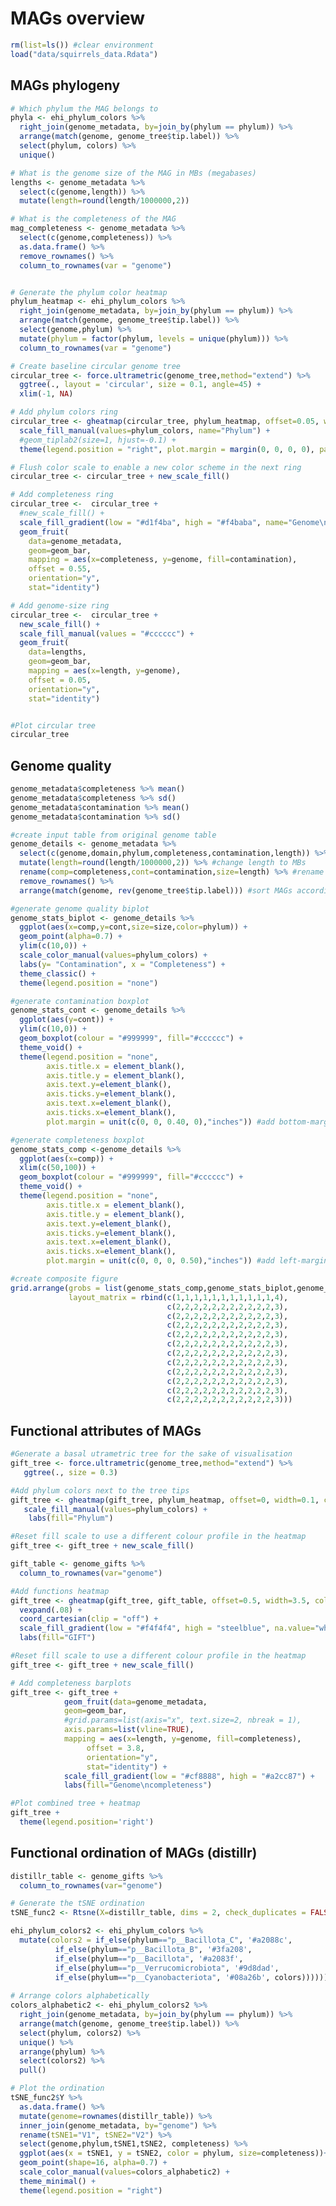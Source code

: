 # MAGs overview

```r
rm(list=ls()) #clear environment
load("data/squirrels_data.Rdata")
```


## MAGs phylogeny


```r

# Which phylum the MAG belongs to
phyla <- ehi_phylum_colors %>%
  right_join(genome_metadata, by=join_by(phylum == phylum)) %>%
  arrange(match(genome, genome_tree$tip.label)) %>%
  select(phylum, colors) %>%
  unique()

# What is the genome size of the MAG in MBs (megabases)
lengths <- genome_metadata %>%
  select(c(genome,length)) %>%
  mutate(length=round(length/1000000,2))

# What is the completeness of the MAG
mag_completeness <- genome_metadata %>%
  select(c(genome,completeness)) %>%
  as.data.frame() %>%
  remove_rownames() %>%
  column_to_rownames(var = "genome")


# Generate the phylum color heatmap
phylum_heatmap <- ehi_phylum_colors %>%
  right_join(genome_metadata, by=join_by(phylum == phylum)) %>%
  arrange(match(genome, genome_tree$tip.label)) %>%
  select(genome,phylum) %>%
  mutate(phylum = factor(phylum, levels = unique(phylum))) %>%
  column_to_rownames(var = "genome")

# Create baseline circular genome tree
circular_tree <- force.ultrametric(genome_tree,method="extend") %>%
  ggtree(., layout = 'circular', size = 0.1, angle=45) +
  xlim(-1, NA)

# Add phylum colors ring
circular_tree <- gheatmap(circular_tree, phylum_heatmap, offset=0.05, width=0.3, colnames=FALSE) +
  scale_fill_manual(values=phylum_colors, name="Phylum") +
  #geom_tiplab2(size=1, hjust=-0.1) +
  theme(legend.position = "right", plot.margin = margin(0, 0, 0, 0), panel.margin = margin(0, 0, 0, 0))

# Flush color scale to enable a new color scheme in the next ring
circular_tree <- circular_tree + new_scale_fill()

# Add completeness ring
circular_tree <-  circular_tree +
  #new_scale_fill() +
  scale_fill_gradient(low = "#d1f4ba", high = "#f4baba", name="Genome\ncontamination") +
  geom_fruit(
    data=genome_metadata,
    geom=geom_bar,
    mapping = aes(x=completeness, y=genome, fill=contamination),
    offset = 0.55,
    orientation="y",
    stat="identity")

# Add genome-size ring
circular_tree <-  circular_tree +
  new_scale_fill() +
  scale_fill_manual(values = "#cccccc") +
  geom_fruit(
    data=lengths,
    geom=geom_bar,
    mapping = aes(x=length, y=genome),
    offset = 0.05,
    orientation="y",
    stat="identity")


#Plot circular tree
circular_tree

```



## Genome quality

```r
genome_metadata$completeness %>% mean()
genome_metadata$completeness %>% sd()
genome_metadata$contamination %>% mean()
genome_metadata$contamination %>% sd()
```


```r

#create input table from original genome table
genome_details <- genome_metadata %>%
  select(c(genome,domain,phylum,completeness,contamination,length)) %>%
  mutate(length=round(length/1000000,2)) %>% #change length to MBs
  rename(comp=completeness,cont=contamination,size=length) %>% #rename columns
  remove_rownames() %>%
  arrange(match(genome, rev(genome_tree$tip.label))) #sort MAGs according to phylogenetic tree

#generate genome quality biplot
genome_stats_biplot <- genome_details %>%
  ggplot(aes(x=comp,y=cont,size=size,color=phylum)) +
  geom_point(alpha=0.7) +
  ylim(c(10,0)) +
  scale_color_manual(values=phylum_colors) +
  labs(y= "Contamination", x = "Completeness") +
  theme_classic() +
  theme(legend.position = "none")

#generate contamination boxplot
genome_stats_cont <- genome_details %>%
  ggplot(aes(y=cont)) +
  ylim(c(10,0)) +
  geom_boxplot(colour = "#999999", fill="#cccccc") +
  theme_void() +
  theme(legend.position = "none",
        axis.title.x = element_blank(),
        axis.title.y = element_blank(),
        axis.text.y=element_blank(),
        axis.ticks.y=element_blank(),
        axis.text.x=element_blank(),
        axis.ticks.x=element_blank(),
        plot.margin = unit(c(0, 0, 0.40, 0),"inches")) #add bottom-margin (top, right, bottom, left)

#generate completeness boxplot
genome_stats_comp <-genome_details %>%
  ggplot(aes(x=comp)) +
  xlim(c(50,100)) +
  geom_boxplot(colour = "#999999", fill="#cccccc") +
  theme_void() +
  theme(legend.position = "none",
        axis.title.x = element_blank(),
        axis.title.y = element_blank(),
        axis.text.y=element_blank(),
        axis.ticks.y=element_blank(),
        axis.text.x=element_blank(),
        axis.ticks.x=element_blank(),
        plot.margin = unit(c(0, 0, 0, 0.50),"inches")) #add left-margin (top, right, bottom, left)

#create composite figure
grid.arrange(grobs = list(genome_stats_comp,genome_stats_biplot,genome_stats_cont),
             layout_matrix = rbind(c(1,1,1,1,1,1,1,1,1,1,1,4),
                                   c(2,2,2,2,2,2,2,2,2,2,2,3),
                                   c(2,2,2,2,2,2,2,2,2,2,2,3),
                                   c(2,2,2,2,2,2,2,2,2,2,2,3),
                                   c(2,2,2,2,2,2,2,2,2,2,2,3),
                                   c(2,2,2,2,2,2,2,2,2,2,2,3),
                                   c(2,2,2,2,2,2,2,2,2,2,2,3),
                                   c(2,2,2,2,2,2,2,2,2,2,2,3),
                                   c(2,2,2,2,2,2,2,2,2,2,2,3),
                                   c(2,2,2,2,2,2,2,2,2,2,2,3),
                                   c(2,2,2,2,2,2,2,2,2,2,2,3),
                                   c(2,2,2,2,2,2,2,2,2,2,2,3)))
```

## Functional attributes of MAGs


```r


#Generate a basal utrametric tree for the sake of visualisation
gift_tree <- force.ultrametric(genome_tree,method="extend") %>%
   ggtree(., size = 0.3)

#Add phylum colors next to the tree tips
gift_tree <- gheatmap(gift_tree, phylum_heatmap, offset=0, width=0.1, colnames=FALSE, color=NA) +
   scale_fill_manual(values=phylum_colors) +
    labs(fill="Phylum")

#Reset fill scale to use a different colour profile in the heatmap
gift_tree <- gift_tree + new_scale_fill()

gift_table <- genome_gifts %>%
  column_to_rownames(var="genome")

#Add functions heatmap
gift_tree <- gheatmap(gift_tree, gift_table, offset=0.5, width=3.5, colnames=FALSE, color=NA) +
  vexpand(.08) +
  coord_cartesian(clip = "off") +
  scale_fill_gradient(low = "#f4f4f4", high = "steelblue", na.value="white")+
  labs(fill="GIFT")

#Reset fill scale to use a different colour profile in the heatmap
gift_tree <- gift_tree + new_scale_fill()

# Add completeness barplots
gift_tree <- gift_tree +
            geom_fruit(data=genome_metadata,
            geom=geom_bar,
            #grid.params=list(axis="x", text.size=2, nbreak = 1),
            axis.params=list(vline=TRUE),
            mapping = aes(x=length, y=genome, fill=completeness),
                 offset = 3.8,
                 orientation="y",
                 stat="identity") +
            scale_fill_gradient(low = "#cf8888", high = "#a2cc87") +
            labs(fill="Genome\ncompleteness")

#Plot combined tree + heatmap
gift_tree +
  theme(legend.position='right')

```



## Functional ordination of MAGs (distillr)

```r

distillr_table <- genome_gifts %>%
  column_to_rownames(var="genome")

# Generate the tSNE ordination
tSNE_func2 <- Rtsne(X=distillr_table, dims = 2, check_duplicates = FALSE)

ehi_phylum_colors2 <- ehi_phylum_colors %>%
  mutate(colors2 = if_else(phylum=="p__Bacillota_C", '#a2088c',
          if_else(phylum=="p__Bacillota_B", '#3fa208',
          if_else(phylum=="p__Bacillota", '#a2083f',
          if_else(phylum=="p__Verrucomicrobiota", '#9d8dad',
          if_else(phylum=="p__Cyanobacteriota", '#08a26b', colors))))))
          
# Arrange colors alphabetically
colors_alphabetic2 <- ehi_phylum_colors2 %>%
  right_join(genome_metadata, by=join_by(phylum == phylum)) %>%
  arrange(match(genome, genome_tree$tip.label)) %>%
  select(phylum, colors2) %>%
  unique() %>%
  arrange(phylum) %>%
  select(colors2) %>%
  pull()

# Plot the ordination
tSNE_func2$Y %>%
  as.data.frame() %>%
  mutate(genome=rownames(distillr_table)) %>%
  inner_join(genome_metadata, by="genome") %>%
  rename(tSNE1="V1", tSNE2="V2") %>%
  select(genome,phylum,tSNE1,tSNE2, completeness) %>%
  ggplot(aes(x = tSNE1, y = tSNE2, color = phylum, size=completeness))+
  geom_point(shape=16, alpha=0.7) +
  scale_color_manual(values=colors_alphabetic2) +
  theme_minimal() +
  theme(legend.position = "right")
```


